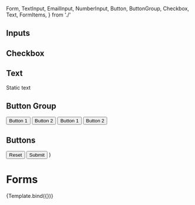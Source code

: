   Form,
  TextInput,
  EmailInput,
  NumberInput,
  Button,
  ButtonGroup,
  Checkbox,
  Text,
  FormItems,
} from './'

  <Form {...props}>
    <h2>Inputs</h2>
    <FormItems
      name="text"
      validate={{
        message: 'Required',
        indicator: 'error',
        rules: { type: 'Required' },
      }}
    >
      <TextInput id="namedField" label="Some field" />
    </FormItems>
    <FormItems
      name="email"
      validate={{
        message: 'Required',
        indicator: 'error',
        rules: { type: 'Required' },
      }}
    >
      <EmailInput label="Email field" />
    </FormItems>
    <FormItems
      name="number"
      validate={{
        message: 'Required',
        indicator: 'error',
        rules: { type: 'Required' },
      }}
    >
      <NumberInput label="Numeric field" min={-1} max={10} step={2} />
    </FormItems>
    <h2>Checkbox</h2>
    <Checkbox label="Some checkbox" checked={true} />
    <h2>Text</h2>
    <Text>Static text</Text>
    <h2>Button Group</h2>
    <ButtonGroup>
      <Button>Button 1</Button>
      <Button>Button 2</Button>
    </ButtonGroup>
    <ButtonGroup variant="ghost">
      <Button>Button 1</Button>
      <Button>Button 2</Button>
    </ButtonGroup>
    <h2>Buttons</h2>
    <Button type="reset">Reset</Button>
    <Button type="submit">Submit</Button>
  </Form>
)

<Meta title="Components/Form" component={Form} />

# Forms

<Canvas>
  <Story name="Form" args={{}}>
    {Template.bind({})}
  </Story>
</Canvas>
